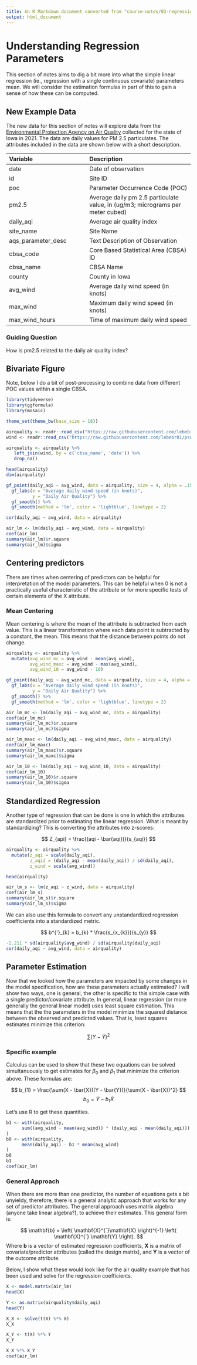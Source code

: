```yaml
---
title: An R Markdown document converted from "course-notes/03-regression-estimates.ipynb"
output: html_document
---
```


# Understanding Regression Parameters

This section of notes aims to dig a bit more into what the simple linear regression (ie., regression with a single continuous covariate) parameters mean. We will consider the estimation formulas in part of this to gain a sense of how these can be computed. 

## New Example Data
The new data for this section of notes will explore data from the [Environmental Protection Agency on Air Quality](https://www.epa.gov/outdoor-air-quality-data) collected for the state of Iowa in 2021. The data are daily values for PM 2.5 particulates. The attributes included in the data are shown below with a short description.

| Variable | Description | 
|:---------|:------------|
| date      | Date of observation |
| id | Site ID |
| poc | Parameter Occurrence Code (POC) |
| pm2.5 | Average daily pm 2.5 particulate value, in (ug/m3; micrograms per meter cubed) |
| daily_aqi | Average air quality index |
| site_name | Site Name |
| aqs_parameter_desc | Text Description of Observation |
| cbsa_code | Core Based Statistical Area (CBSA) ID |
| cbsa_name | CBSA Name |
| county | County in Iowa |
| avg_wind | Average daily wind speed (in knots) | 
| max_wind | Maximum daily wind speed (in knots) | 
| max_wind_hours | Time of maximum daily wind speed |


### Guiding Question
How is pm2.5 related to the daily air quality index?

## Bivariate Figure

Note, below I do a bit of post-processing to combine data from different POC values within a single CBSA.

```r
library(tidyverse)
library(ggformula)
library(mosaic)

theme_set(theme_bw(base_size = 18))

airquality <- readr::read_csv("https://raw.githubusercontent.com/lebebr01/psqf_6243/main/data/iowa_air_quality_2021.csv")
wind <- readr::read_csv("https://raw.githubusercontent.com/lebebr01/psqf_6243/main/data/daily_WIND_2021-iowa.csv")

airquality <- airquality %>%
   left_join(wind, by = c('cbsa_name', 'date')) %>% 
   drop_na()
```

```r
head(airquality)
dim(airquality)
```

```r
gf_point(daily_aqi ~ avg_wind, data = airquality, size = 4, alpha = .15) %>%
  gf_labs(x = "Average daily wind speed (in knots)",
          y = "Daily Air Quality") %>%
  gf_smooth() %>%
  gf_smooth(method = 'lm', color = 'lightblue', linetype = 2)
```

```r
cor(daily_aqi ~ avg_wind, data = airquality)
```

```r
air_lm <- lm(daily_aqi ~ avg_wind, data = airquality)
coef(air_lm)
summary(air_lm)$r.square
summary(air_lm)$sigma
```

## Centering predictors

There are times when centering of predictors can be helpful for interpretation of the model parameters. This can be helpful when 0 is not a practically useful characteristic of the attribute or for more specific tests of certain elements of the X attribute. 

### Mean Centering

Mean centering is where the mean of the attribute is subtracted from each value. This is a linear transformation where each data point is subtracted by a constant, the mean. This means that the distance between points do not change.

```r
airquality <- airquality %>%
  mutate(avg_wind_mc = avg_wind - mean(avg_wind),
         avg_wind_maxc = avg_wind - max(avg_wind),
         avg_wind_10 = avg_wind - 10)

gf_point(daily_aqi ~ avg_wind_mc, data = airquality, size = 4, alpha = .15) %>%
  gf_labs(x = "Average daily wind speed (in knots)",
          y = "Daily Air Quality") %>%
  gf_smooth() %>%
  gf_smooth(method = 'lm', color = 'lightblue', linetype = 2)
```

```r
air_lm_mc <- lm(daily_aqi ~ avg_wind_mc, data = airquality)
coef(air_lm_mc)
summary(air_lm_mc)$r.square
summary(air_lm_mc)$sigma
```

```r
air_lm_maxc <- lm(daily_aqi ~ avg_wind_maxc, data = airquality)
coef(air_lm_maxc)
summary(air_lm_maxc)$r.square
summary(air_lm_maxc)$sigma
```

```r
air_lm_10 <- lm(daily_aqi ~ avg_wind_10, data = airquality)
coef(air_lm_10)
summary(air_lm_10)$r.square
summary(air_lm_10)$sigma
```

## Standardized Regression

Another type of regression that can be done is one in which the attributes are standardized prior to estimating the linear regression. What is meant by standardizing? This is converting the attributes into z-scores:

$$ 
Z_{api} = \frac{(aqi - \bar{aqi})}{s_{aqi}}
$$

```r
airquality <- airquality %>%
  mutate(z_aqi = scale(daily_aqi),
         z_aqi2 = (daily_aqi - mean(daily_aqi)) / sd(daily_aqi),
         z_wind = scale(avg_wind))

head(airquality)
```

```r
air_lm_s <- lm(z_aqi ~ z_wind, data = airquality)
coef(air_lm_s)
summary(air_lm_s)$r.square
summary(air_lm_s)$sigma
```

We can also use this formula to convert any unstandardized regression coefficients into a standardized metric. 

$$ 
b^{'}_{k} = b_{k} * \frac{s_{x_{k}}}{s_{y}}
$$

```r
-2.211 * sd(airquality$avg_wind) / sd(airquality$daily_aqi)
cor(daily_aqi ~ avg_wind, data = airquality)
```

## Parameter Estimation

Now that we looked how the parameters are impacted by some changes in the model specification, how are these parameters actually estimated? I will show two ways, one is general, the other is specific to this simple case with a single predictor/covariate attribute. In general, linear regression (or more generally the general linear model) uses least square estimation. This means that the the parameters in the model minimize the squared distance between the observed and predicted values. That is, least squares estimates minimize this criterion:

$$
\sum (Y - \hat{Y})^2
$$

### Specific example
Calculus can be used to show that these two equations can be solved simultanuously to get estimates for $\beta_{0}$ and $\beta_{1}$ that minimize the criterion above. These formulas are:

$$
b_{1} = \frac{\sum(X - \bar{X})(Y - \bar{Y})}{\sum(X - \bar{X})^2}
$$
$$
b_{0} = \bar{Y} - b_{1}\bar{X}
$$

Let's use R to get these quantities.

```r
b1 <- with(airquality, 
      sum((avg_wind - mean(avg_wind)) * (daily_aqi - mean(daily_aqi))) / sum((avg_wind - mean(avg_wind))^2)
)
b0 <- with(airquality, 
      mean(daily_aqi) - b1 * mean(avg_wind)
)
b0
b1
coef(air_lm)
```

### General Approach

When there are more than one predictor, the number of equations gets a bit unyieldy, therefore, there is a general analytic approach that works for any set of predictor attributes. The general approach uses matrix algebra (anyone take linear algebra?), to achieve their estimates. This general form is:

$$
\mathbf{b} = \left( \mathbf{X}^{`}\mathbf{X} \right)^{-1} \left( \mathbf{X}^{`} \mathbf{Y} \right).
$$
Where $\mathbf{b}$ is a vector of estimated regression coefficients, $\mathbf{X}$ is a matrix of covariate/predictor attributes (called the design matrix), and $\mathbf{Y}$ is a vector of the outcome attribute. 

Below, I show what these would look like for the air quality example that has been used and solve for the regression coefficients.

```r
X <- model.matrix(air_lm)
head(X)
```

```r
Y <- as.matrix(airquality$daily_aqi)
head(Y)
```

```r
X_X <- solve(t(X) %*% X)
X_X
```

```r
X_Y <- t(X) %*% Y
X_Y
```

```r
X_X %*% X_Y
coef(air_lm)
```

